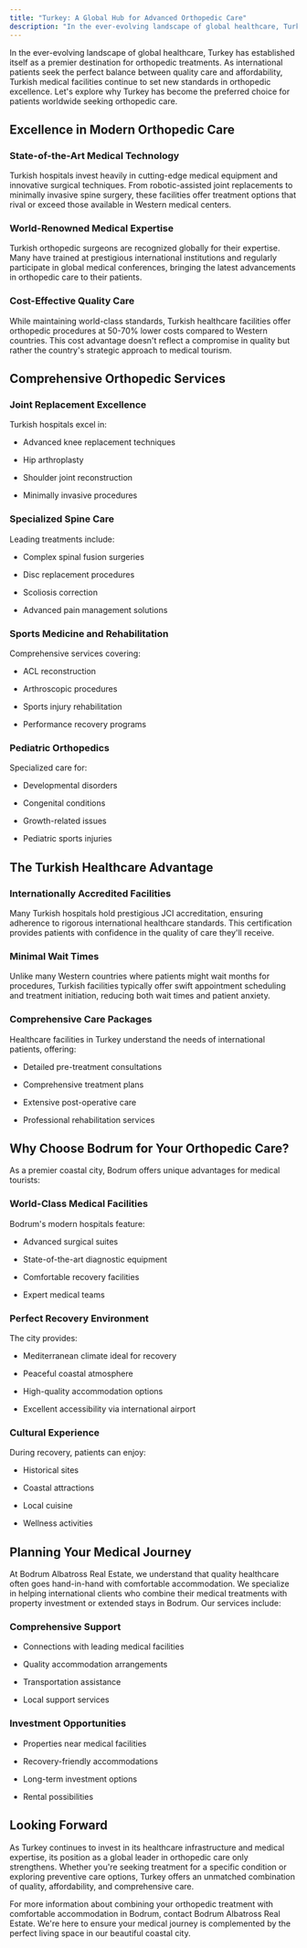 ```yaml
---
title: "Turkey: A Global Hub for Advanced Orthopedic Care"
description: "In the ever-evolving landscape of global healthcare, Turkey has established itself as a premier destination for orthopedic treatments. "
---
```


In the ever-evolving landscape of global healthcare, Turkey has established itself as a premier destination for orthopedic treatments. As international patients seek the perfect balance between quality care and affordability, Turkish medical facilities continue to set new standards in orthopedic excellence. Let's explore why Turkey has become the preferred choice for patients worldwide seeking orthopedic care.



## Excellence in Modern Orthopedic Care

### State-of-the-Art Medical Technology

Turkish hospitals invest heavily in cutting-edge medical equipment and innovative surgical techniques. From robotic-assisted joint replacements to minimally invasive spine surgery, these facilities offer treatment options that rival or exceed those available in Western medical centers.

### World-Renowned Medical Expertise

Turkish orthopedic surgeons are recognized globally for their expertise. Many have trained at prestigious international institutions and regularly participate in global medical conferences, bringing the latest advancements in orthopedic care to their patients.

### Cost-Effective Quality Care

While maintaining world-class standards, Turkish healthcare facilities offer orthopedic procedures at 50-70% lower costs compared to Western countries. This cost advantage doesn't reflect a compromise in quality but rather the country's strategic approach to medical tourism.

## Comprehensive Orthopedic Services

### Joint Replacement Excellence

Turkish hospitals excel in:

* Advanced knee replacement techniques

* Hip arthroplasty

* Shoulder joint reconstruction

* Minimally invasive procedures

### Specialized Spine Care

Leading treatments include:

* Complex spinal fusion surgeries

* Disc replacement procedures

* Scoliosis correction

* Advanced pain management solutions

### Sports Medicine and Rehabilitation

Comprehensive services covering:

* ACL reconstruction

* Arthroscopic procedures

* Sports injury rehabilitation

* Performance recovery programs

### Pediatric Orthopedics

Specialized care for:

* Developmental disorders

* Congenital conditions

* Growth-related issues

* Pediatric sports injuries

## The Turkish Healthcare Advantage

### Internationally Accredited Facilities

Many Turkish hospitals hold prestigious JCI accreditation, ensuring adherence to rigorous international healthcare standards. This certification provides patients with confidence in the quality of care they'll receive.

### Minimal Wait Times

Unlike many Western countries where patients might wait months for procedures, Turkish facilities typically offer swift appointment scheduling and treatment initiation, reducing both wait times and patient anxiety.

### Comprehensive Care Packages

Healthcare facilities in Turkey understand the needs of international patients, offering:

* Detailed pre-treatment consultations

* Comprehensive treatment plans

* Extensive post-operative care

* Professional rehabilitation services

## Why Choose Bodrum for Your Orthopedic Care?

As a premier coastal city, Bodrum offers unique advantages for medical tourists:

### World-Class Medical Facilities

Bodrum's modern hospitals feature:

* Advanced surgical suites

* State-of-the-art diagnostic equipment

* Comfortable recovery facilities

* Expert medical teams

### Perfect Recovery Environment

The city provides:

* Mediterranean climate ideal for recovery

* Peaceful coastal atmosphere

* High-quality accommodation options

* Excellent accessibility via international airport

### Cultural Experience

During recovery, patients can enjoy:

* Historical sites

* Coastal attractions

* Local cuisine

* Wellness activities

## Planning Your Medical Journey

At Bodrum Albatross Real Estate, we understand that quality healthcare often goes hand-in-hand with comfortable accommodation. We specialize in helping international clients who combine their medical treatments with property investment or extended stays in Bodrum. Our services include:

### Comprehensive Support

* Connections with leading medical facilities

* Quality accommodation arrangements

* Transportation assistance

* Local support services

### Investment Opportunities

* Properties near medical facilities

* Recovery-friendly accommodations

* Long-term investment options

* Rental possibilities

## Looking Forward

As Turkey continues to invest in its healthcare infrastructure and medical expertise, its position as a global leader in orthopedic care only strengthens. Whether you're seeking treatment for a specific condition or exploring preventive care options, Turkey offers an unmatched combination of quality, affordability, and comprehensive care.

For more information about combining your orthopedic treatment with comfortable accommodation in Bodrum, contact Bodrum Albatross Real Estate. We're here to ensure your medical journey is complemented by the perfect living space in our beautiful coastal city.